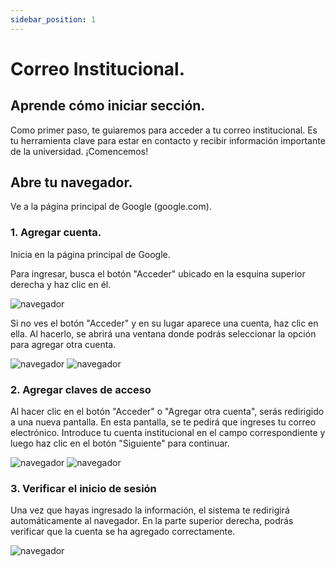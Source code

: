 ```yaml
---
sidebar_position: 1
---
```

# Correo Institucional.

## Aprende cómo iniciar sección.

Como primer paso, te guiaremos para acceder a tu correo institucional. Es tu herramienta clave para estar en contacto y recibir información importante de la universidad. ¡Comencemos!

## Abre tu navegador.

Ve a la página principal de Google (google.com).


### 1. Agregar cuenta.

Inicia en la página principal de Google.

Para ingresar, busca el botón "Acceder" ubicado en la esquina superior derecha y haz clic en él.

![navegador](./img/gmail22.jpg)

Si no ves el botón "Acceder" y en su lugar aparece una cuenta, haz clic en ella. Al hacerlo, se abrirá una ventana donde podrás seleccionar la opción para agregar otra cuenta.

![navegador](./img/imagen00.jpg)
![navegador](./img/gmaiil2.jpg)

### 2. Agregar claves de acceso

Al hacer clic en el botón "Acceder" o "Agregar otra cuenta", serás redirigido a una nueva pantalla. En esta pantalla, se te pedirá que ingreses tu correo electrónico. Introduce tu cuenta institucional en el campo correspondiente y luego haz clic en el botón "Siguiente" para continuar.


![navegador](./img/gmail3.jpg)
![navegador](./img/gmail4.jpg)

### 3. Verificar el inicio de sesión

Una vez que hayas ingresado la información, el sistema te redirigirá automáticamente al navegador. En la parte superior derecha, podrás verificar que la cuenta se ha agregado correctamente.

![navegador](./img/gmail5.jpg)

